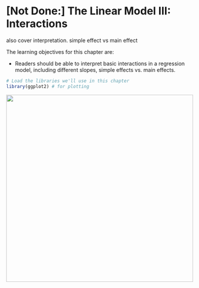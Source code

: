 # [Not Done:] The Linear Model III: Interactions


also cover interpretation.
simple effect vs main effect


The learning objectives for this chapter are:

- Readers should be able to interpret basic interactions in a regression model, including different slopes, simple effects vs. main effects.




```r
# Load the libraries we'll use in this chapter
library(ggplot2) # for plotting
```





<img src="images/optim/optim-plot-3.png" width="500">


